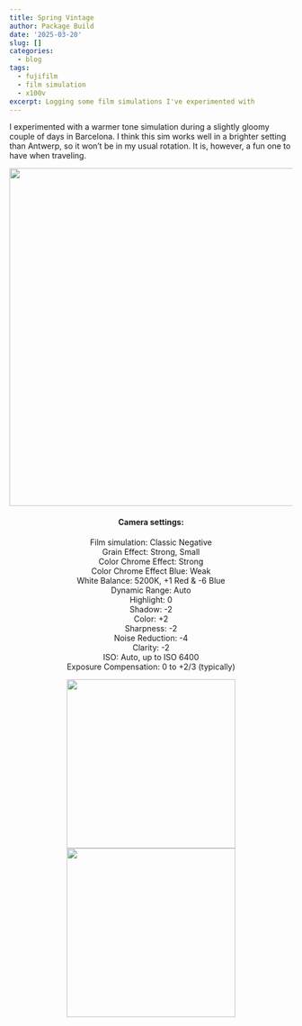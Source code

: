 ```yaml
---
title: Spring Vintage
author: Package Build
date: '2025-03-20'
slug: []
categories:
  - blog
tags:
  - fujifilm
  - film simulation
  - x100v
excerpt: Logging some film simulations I've experimented with
---
```


I experimented with a warmer tone simulation during a slightly gloomy couple of days in Barcelona. I think this sim works well in a brighter setting than Antwerp, so it won't be in my usual rotation. It is, however, a fun one to have when traveling.

<center><img src="https://live.staticflickr.com/65535/54398798401_ce2e12c128_k.jpg" width = "600">


#### Camera settings:
Film simulation: Classic Negative  
Grain Effect: Strong, Small  
Color Chrome Effect: Strong  
Color Chrome Effect Blue: Weak  
White Balance: 5200K, +1 Red & -6 Blue  
Dynamic Range: Auto  
Highlight: 0  
Shadow: -2  
Color: +2  
Sharpness: -2  
Noise Reduction: -4  
Clarity: -2  
ISO: Auto, up to ISO 6400  
Exposure Compensation: 0 to +2/3 (typically)  


<img src="https://live.staticflickr.com/65535/54398798396_25877ca2c9_z.jpg" width="300"> <img src="https://live.staticflickr.com/65535/54397908722_6e1c02ecae_z.jpg" width="300"></center>

